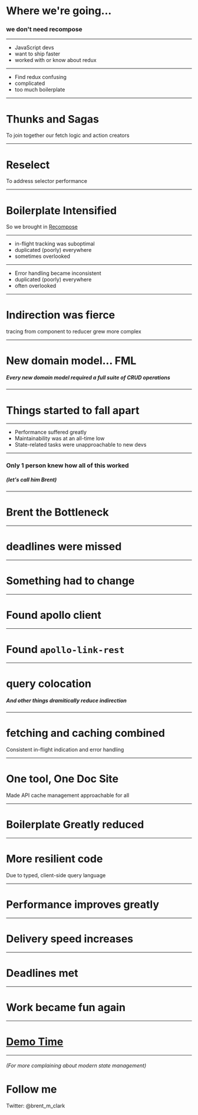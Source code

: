 

# Where we're going...
### we don't need recompose

---

<ul>
<li>JavaScript devs</li>
<Appear>
    <li>want to ship faster</li>
    <li>worked with or know about redux</li>
</Appear>
</ul>

---

<ul>
<li>Find redux confusing</li>
<Appear>
    <li>complicated</li>
    <li>too much boilerplate</li>
</Appear>
</ul>

---

# Thunks and Sagas

To join together our fetch logic and action creators

---

# Reselect

To address selector performance

---

# Boilerplate Intensified

So we brought in <u>Recompose</u>

---

<ul>
<li>in-flight tracking was suboptimal</li>
<Appear>
    <li>duplicated (poorly) everywhere</li>
    <li>sometimes overlooked</li>
</Appear>
</ul>

---

<ul>
<li>Error handling became inconsistent</li>
<Appear>
    <li>duplicated (poorly) everywhere</li>
    <li>often overlooked</li>
</Appear>
</ul>

---

# Indirection was fierce

tracing from component to reducer grew more complex

---

# New domain model... FML
##### Every new domain model required a full suite of CRUD operations

---

# Things started to fall apart

---

<ul>
<li>Performance suffered greatly</li>
<Appear>
    <li>Maintainability was at an all-time low</li>
    <li>State-related tasks were unapproachable to new devs</li>
</Appear>
</ul>

---

### Only 1 person knew how all of this worked
##### (let's call him Brent)

---

# Brent the Bottleneck

---

# deadlines were missed

---

# Something had to change

---

# Found apollo client

---

# Found `apollo-link-rest`

---

# query colocation
##### And other things dramitically reduce indirection

---

# fetching and caching combined

Consistent in-flight indication and error handling

---

# One tool, One Doc Site

Made API cache management approachable for all

---

# Boilerplate Greatly reduced

---

# More resilient code

Due to typed, client-side query language

---

# Performance improves greatly

---

# Delivery speed increases

---

# Deadlines met

---

# Work became fun again

---

# <u>Demo Time</u>

---

###### (For more complaining about modern state management)
# Follow me


Twitter: @brent_m_clark
